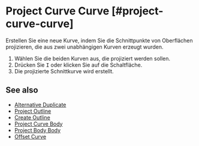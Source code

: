 
# Project Curve Curve [#project-curve-curve]

<Reference shortcut="I" command="Project Curve Curve" button="" />

Erstellen Sie eine neue Kurve, indem Sie die Schnittpunkte von Oberflächen projizieren, die aus zwei unabhängigen Kurven erzeugt wurden.

1. Wählen Sie die beiden Kurven aus, die projiziert werden sollen.
2. Drücken Sie <kbd>I</kbd> oder klicken Sie auf die Schaltfläche.
3. Die projizierte Schnittkurve wird erstellt.

## See also
- [Alternative Duplicate](./alternative-duplicate)
- [Project Outline](./project-outline)
- [Create Outline](./create-outline)
- [Project Curve Body](./project-curve-body)
- [Project Body Body](./project-body-body)
- [Offset Curve](./offset-curve)